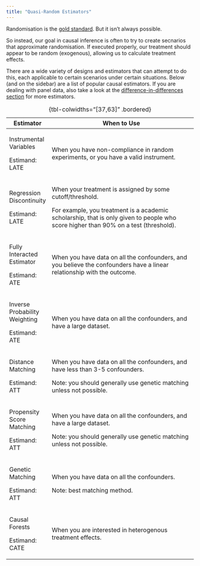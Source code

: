 ```yaml
---
title: "Quasi-Random Estimators"
---
```


Randomisation is the [gold standard](random.qmd). But it isn't always possible.

So instead, our goal in causal inference is often to try to create secnarios that approximate randomisation. If executed properly, our treatment should appear to be random (exogenous), allowing us to calculate treatment effects.

There are a wide variety of designs and estimators that can attempt to do this, each applicable to certain scenarios under certain situations. Below (and on the sidebar) are a list of popular causal estimators. If you are dealing with panel data, also take a look at the [difference-in-differences section](../did/did.qmd) for more estimators.

+-------------------------------+-------------------------------------------------------------------------------------------------------------------------------------+
| Estimator                     | When to Use                                                                                                                         |
+===============================+=====================================================================================================================================+
| Instrumental Variables        | When you have non-compliance in random experiments, or you have a valid instrument.                                                 |
|                               |                                                                                                                                     |
| ::: small                     |                                                                                                                                     |
| Estimand: LATE                |                                                                                                                                     |
| :::                           |                                                                                                                                     |
+-------------------------------+-------------------------------------------------------------------------------------------------------------------------------------+
| Regression Discontinuity      | When your treatment is assigned by some cutoff/threshold.                                                                           |
|                               |                                                                                                                                     |
| ::: small                     | ::: small                                                                                                                           |
| Estimand: LATE                | For example, you treatment is a academic scholarship, that is only given to people who score higher than 90% on a test (threshold). |
| :::                           | :::                                                                                                                                 |
+-------------------------------+-------------------------------------------------------------------------------------------------------------------------------------+
| Fully Interacted Estimator    | When you have data on all the confounders, and you believe the confounders have a linear relationship with the outcome.             |
|                               |                                                                                                                                     |
| ::: small                     |                                                                                                                                     |
| Estimand: ATE                 |                                                                                                                                     |
| :::                           |                                                                                                                                     |
+-------------------------------+-------------------------------------------------------------------------------------------------------------------------------------+
| Inverse Probability Weighting | When you have data on all the confounders, and have a large dataset.                                                                |
|                               |                                                                                                                                     |
| ::: small                     |                                                                                                                                     |
| Estimand: ATE                 |                                                                                                                                     |
| :::                           |                                                                                                                                     |
+-------------------------------+-------------------------------------------------------------------------------------------------------------------------------------+
| Distance Matching             | When you have data on all the confounders, and have less than 3-5 confounders.                                                      |
|                               |                                                                                                                                     |
| ::: small                     | ::: small                                                                                                                           |
| Estimand: ATT                 | Note: you should generally use genetic matching unless not possible.                                                                |
| :::                           | :::                                                                                                                                 |
+-------------------------------+-------------------------------------------------------------------------------------------------------------------------------------+
| Propensity Score Matching     | When you have data on all the confounders, and have a large dataset.                                                                |
|                               |                                                                                                                                     |
| ::: small                     | ::: small                                                                                                                           |
| Estimand: ATT                 | Note: you should generally use genetic matching unless not possible.                                                                |
| :::                           | :::                                                                                                                                 |
+-------------------------------+-------------------------------------------------------------------------------------------------------------------------------------+
| Genetic Matching              | When you have data on all the confounders.                                                                                          |
|                               |                                                                                                                                     |
| ::: small                     | ::: small                                                                                                                           |
| Estimand: ATT                 | Note: best matching method.                                                                                                         |
| :::                           | :::                                                                                                                                 |
+-------------------------------+-------------------------------------------------------------------------------------------------------------------------------------+
| Causal Forests                | When you are interested in heterogenous treatment effects.                                                                          |
|                               |                                                                                                                                     |
| ::: small                     |                                                                                                                                     |
| Estimand: CATE                |                                                                                                                                     |
| :::                           |                                                                                                                                     |
+-------------------------------+-------------------------------------------------------------------------------------------------------------------------------------+

: {tbl-colwidths="\[37,63\]" .bordered}
